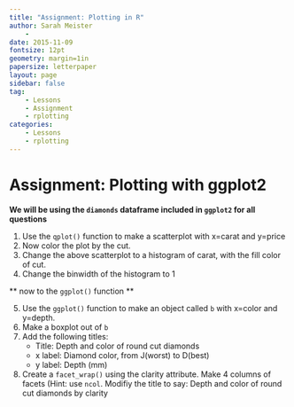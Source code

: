 ```yaml
---
title: "Assignment: Plotting in R"
author: Sarah Meister
    - 
date: 2015-11-09
fontsize: 12pt
geometry: margin=1in
papersize: letterpaper
layout: page
sidebar: false
tag:
    - Lessons
    - Assignment
    - rplotting
categories:
    - Lessons
    - rplotting
---
```


# Assignment: Plotting with ggplot2 #

**We will be using the `diamonds` dataframe included in `ggplot2` for all questions **

1. Use the `qplot()` function to make a scatterplot with x=carat and y=price
2. Now color the plot by the cut. 
3. Change the above scatterplot to a histogram of carat, with the fill color of cut. 
4. Change the binwidth of the histogram to 1

** now to the `ggplot()` function **

5. Use the `ggplot()` function to make an object called `b` with x=color and y=depth. 
6. Make a boxplot out of `b`
7. Add the following titles:
    * Title: Depth and color of round cut diamonds
    * x label: Diamond color, from J(worst) to D(best)
    * y label: Depth (mm)
8. Create a `facet_wrap()` using the clarity attribute. Make 4 columns of facets (Hint: use `ncol`. Modifiy the title to say: Depth and color of round cut diamonds by clarity 